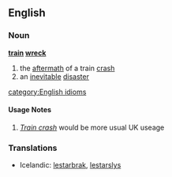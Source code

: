 ==English==
===Noun===
{{wikipedia}}
'''[[train]] [[wreck]]'''
# the [[aftermath]] of a train [[crash]]
# an [[inevitable]] [[disaster]]
[[category:English idioms]]
====Usage Notes====
#''[[Train crash]]'' would be more usual UK useage

===Translations===

*Icelandic: [[lestarbrak]], [[lestarslys]]